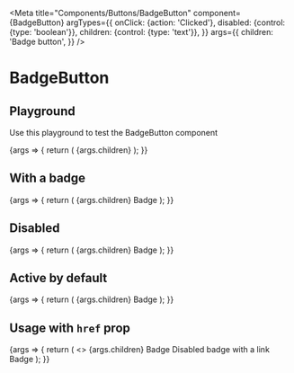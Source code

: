 
<Meta
  title="Components/Buttons/BadgeButton"
  component={BadgeButton}
  argTypes={{
    onClick: {action: 'Clicked'},
    disabled: {control: {type: 'boolean'}},
    children: {control: {type: 'text'}},
  }}
  args={{
    children: 'Badge button',
  }}
/>

# BadgeButton

## Playground

Use this playground to test the BadgeButton component

<Canvas>
  <Story name="Standard">
    {args => {
      return (
        <BadgeButton {...args}>
          {args.children}
        </BadgeButton>
        );
    }}
  </Story>
</Canvas>

<ArgsTable story="Standard" />

## With a badge

<Canvas>
  <Story name="With a badge">
    {args => {
      return (
        <BadgeButton {...args}>
          {args.children}
          <Badge level="secondary">Badge</Badge>
        </BadgeButton>
        );
    }}
  </Story>
</Canvas>

## Disabled

<Canvas>
  <Story name="Disabled">
    {args => {
      return (
        <BadgeButton {...args} disabled={true}>
          {args.children}
          <Badge level="secondary">Badge</Badge>
        </BadgeButton>
        );
    }}
  </Story>
</Canvas>

## Active by default

<Canvas>
  <Story name="Active by default">
    {args => {
      return (
        <BadgeButton {...args} isActive={true}>
          {args.children}
          <Badge level="secondary">Badge</Badge>
        </BadgeButton>
        );
    }}
  </Story>
</Canvas>

## Usage with `href` prop

<Canvas>
  <Story name="Link">
    {args => {
      return (
          <>
            <BadgeButton {...args} href="https://google.com" target="_blank">
              {args.children}
              <Badge level="secondary">Badge</Badge>
            </BadgeButton>
            <BadgeButton {...args} disabled={true} href="https://google.com" target="_blank">
              Disabled badge with a link
              <Badge level="secondary">Badge</Badge>
            </BadgeButton>
          </>
        );
    }}
  </Story>
</Canvas>
